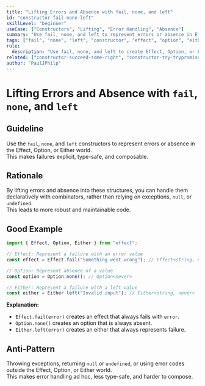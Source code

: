 ```yaml
---
title: "Lifting Errors and Absence with fail, none, and left"
id: "constructor-fail-none-left"
skillLevel: "beginner"
useCase: ["Constructors", "Lifting", "Error Handling", "Absence"]
summary: "Use fail, none, and left to represent errors or absence in Effect, Option, or Either, making failures explicit and type-safe."
tags: ["fail", "none", "left", "constructor", "effect", "option", "either", "error", "absence"]
rule:
  description: "Use fail, none, and left to create Effect, Option, or Either that represent failure or absence."
related: ["constructor-succeed-some-right", "constructor-try-trypromise"]
author: "PaulJPhilp"
---
```


# Lifting Errors and Absence with `fail`, `none`, and `left`

## Guideline

Use the `fail`, `none`, and `left` constructors to represent errors or absence in the Effect, Option, or Either world.  
This makes failures explicit, type-safe, and composable.

## Rationale

By lifting errors and absence into these structures, you can handle them declaratively with combinators, rather than relying on exceptions, `null`, or `undefined`.  
This leads to more robust and maintainable code.

## Good Example

```typescript
import { Effect, Option, Either } from "effect";

// Effect: Represent a failure with an error value
const effect = Effect.fail("Something went wrong"); // Effect<string, never, never>

// Option: Represent absence of a value
const option = Option.none(); // Option<never>

// Either: Represent a failure with a left value
const either = Either.left("Invalid input"); // Either<string, never>
```

**Explanation:**  
- `Effect.fail(error)` creates an effect that always fails with `error`.
- `Option.none()` creates an option that is always absent.
- `Either.left(error)` creates an either that always represents failure.

## Anti-Pattern

Throwing exceptions, returning `null` or `undefined`, or using error codes outside the Effect, Option, or Either world.  
This makes error handling ad hoc, less type-safe, and harder to compose.